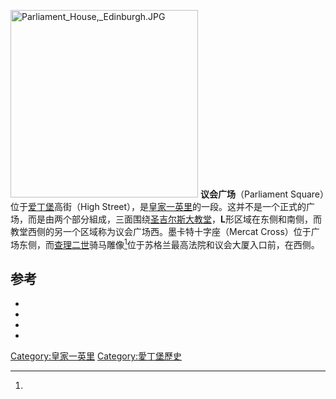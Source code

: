 [[File:Parliament_House,_Edinburgh.JPG|300px]]
'''议会广场'''（Parliament Square）位于[[爱丁堡|爱丁堡]]高街（High Street），是[[皇家一英里|皇家一英里]]的一段。{{sfn|EWH staff|2012b|p=4}}这并不是一个正式的广场，而是由两个部分組成，三面围绕[[圣吉尔斯大教堂|圣吉尔斯大教堂]]，'''L'''形区域在东侧和南侧，而教堂西侧的另一个区域称为议会广场西。墨卡特十字座（Mercat Cross）{{sfn|EWH staff|2012}}{{sfn|EWH staff|2012a}}位于广场东侧，而[[查理二世_(英格兰)|查理二世]]骑马雕像<ref group=lower-alpha name=Statue/>位于苏格兰最高法院和议会大厦入口前，在西侧。{{sfn|EWH staff|2012b|p=3}}

==参考==
{{reflist|group=lower-alpha|refs=

<ref name=Statue>
The equestrian statue of Charles II, made of lead, dates from around 1685. It is held to be the oldest equestrian stature in Britain.{{harv|EWH staff|2012a}}.
</ref>
}}

{{reflist|2}}
*{{Citation |last=Anderson |first=James |year=1851 |url=http://www.electricscotland.com/history/ladies/ladies07.pdf |title=Ladies of the Covenant: Memoirs of Distinguished Scottish Female Characters |chapter=Mrs. James Guthrie, Mrs. James Durham, and Mrs. John Carstairs |accessdate=2016-03-10 |archive-date=2016-03-03 |archive-url=https://web.archive.org/web/20160303235228/http://www.electricscotland.com/history/ladies/ladies07.pdf |dead-url=no }}
*{{Citation |author=EWH staff |year=2012 |url=http://www.ewht.org.uk/visit/trails/sense-of-place |title=A sense of place |publisher=Edinburgh World Heritage |accessdate=December 2012 |archive-date=2016-03-11 |archive-url=https://web.archive.org/web/20160311131906/http://www.ewht.org.uk/visit/trails/sense-of-place |dead-url=no }}
*{{Citation |author=EWH staff |year=2012a |url=http://www.ewht.org.uk/parliament-square |title=Parliament Square |publisher=Edinburgh World Heritage |accessdate=December 2012 |deadurl=yes |archiveurl=https://web.archive.org/web/20111002071346/http://www.ewht.org.uk/parliament-square |archivedate=2011年10月2日 |df= }}
*{{Citation |author=EWH staff |year=2012b |url=http://www.ewht.org.uk/uploads/sense%20of%20place/Sense%20of%20Place%20-%20Parliament%20Square.pdf |title=Parliament Square |publisher=Edinburgh World Heritage |accessdate=December 2012 |deadurl=yes |archiveurl=https://web.archive.org/web/20151018055518/http://www.ewht.org.uk/uploads/sense%20of%20place/Sense%20of%20Place%20-%20Parliament%20Square.pdf |archivedate=2015年10月18日 |df= }}

[[Category:皇家一英里|Category:皇家一英里]]
[[Category:愛丁堡歷史|Category:愛丁堡歷史]]
